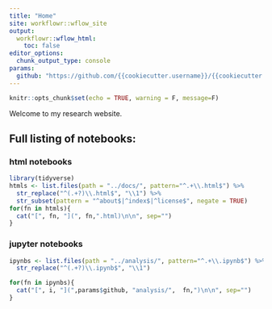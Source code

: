 ```yaml
---
title: "Home"
site: workflowr::wflow_site
output:
  workflowr::wflow_html:
    toc: false
editor_options:
  chunk_output_type: console
params:
  github: "https://github.com/{{cookiecutter.username}}/{{cookiecutter.repo_name}}/blob/main/"
---
```


```r
knitr::opts_chunk$set(echo = TRUE, warning = F, message=F)
```

Welcome to my research website.

## Full listing of notebooks:

### html notebooks

```r
library(tidyverse)
htmls <- list.files(path = "../docs/", pattern="^.+\\.html$") %>%
  str_replace("^(.+?)\\.html$", "\\1") %>%
  str_subset(pattern = "^about$|^index$|^license$", negate = TRUE)
for(fn in htmls){
  cat("[", fn, "](", fn,".html)\n\n", sep="")
}
```

### jupyter notebooks

```r
ipynbs <- list.files(path = "../analysis/", pattern="^.+\\.ipynb$") %>%
  str_replace("^(.+?)\\.ipynb$", "\\1")

for(fn in ipynbs){
  cat("[", i, "](",params$github, "analysis/",  fn,")\n\n", sep="")
}

```


